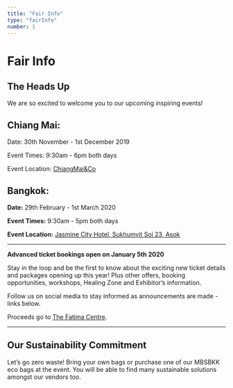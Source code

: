 ```yaml
---
title: "Fair Info"
type: "fairInfo"
number: 1
---
```



# Fair Info

## The Heads Up

We are so excited to welcome you to our upcoming inspiring events!

## Chiang Mai:

<p><AltColorStrong >Date: </ AltColorStrong> 30th November - 1st December 2019</p>

<p><AltColorStrong >Event Times: </ AltColorStrong> 9:30am - 6pm both days</p>

<p><AltColorStrong >Event Location: </ AltColorStrong> <a href="https://goo.gl/maps/LPfGs6XuV9yvQqWr8">ChiangMai&Co</a></p>


## Bangkok:

**Date:** 29th February - 1st March 2020

**Event Times:** 9:30am - 5pm both days

**Event Location:** [Jasmine City Hotel, Sukhumvit Soi 23, Asok](https://goo.gl/maps/jshrHKFmhR8h7ms7A)

---

**Advanced ticket bookings open on January 5th 2020**

Stay in the loop and be the first to know about the exciting new ticket details and packages opening up this year! Plus other offers, booking opportunities, workshops, Healing Zone and Exhibitor’s information.

Follow us on social media to stay informed as announcements are made - links below.

Proceeds go to [The Fatima Centre](https://goodshepherdbangkok.com/).

---

## Our Sustainability Commitment

Let’s go zero waste! Bring your own bags or purchase one of our MBSBKK eco bags at the event. You will be able to find many sustainable solutions amongst our vendors too.
